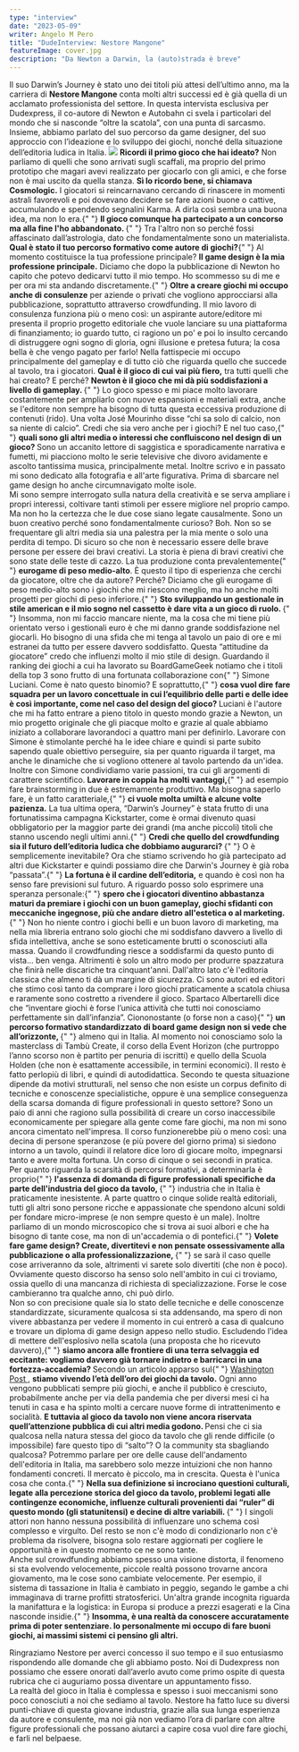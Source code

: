 ```yaml
---
type: "interview"
date: "2023-05-09"
writer: Angelo M Pero
title: "DudeInterview: Nestore Mangone"
featureImage: cover.jpg
description: "Da Newton a Darwin, la (auto)strada è breve"
---
```


<InterviewIntro>
  Il suo Darwin’s Journey è stato uno dei titoli più attesi dell’ultimo anno, ma
  la carriera di <strong>Nestore Mangone</strong> conta molti altri successi ed
  è già quella di un acclamato professionista del settore. In questa intervista
  esclusiva per Dudexpress, il co-autore di Newton e Autobahn ci svela i
  particolari del mondo che si nasconde “oltre la scatola”, con una punta di
  sarcasmo. Insieme, abbiamo parlato del suo percorso da game designer, del suo
  approccio con l’ideazione e lo sviluppo dei giochi, nonché della situazione
  dell’editoria ludica in Italia.
</InterviewIntro>

<img src="./games.png?t=5" />

<InterviewItem type="question">
  <strong>Ricordi il primo gioco che hai ideato?</strong> Non parliamo di quelli
  che sono arrivati sugli scaffali, ma proprio del primo prototipo che magari
  avevi realizzato per giocarlo con gli amici, e che forse non è mai uscito da
  quella stanza.
</InterviewItem>

<InterviewItem type="answer" name="NM">
  <strong>Sì lo ricordo bene, si chiamava Cosmologic.</strong> I giocatori si
  reincarnavano cercando di rinascere in momenti astrali favorevoli e poi
  dovevano decidere se fare azioni buone o cattive, accumulando e spendendo
  segnalini Karma. A dirla così sembra una buona idea, ma non lo era.{" "}
  <strong>
    Il gioco comunque ha partecipato a un concorso ma alla fine l'ho
    abbandonato.
  </strong>{" "}
  Tra l'altro non so perché fossi affascinato dall’astrologia, dato che
  fondamentalmente sono un materialista.
</InterviewItem>

<InterviewItem type="question">
  <strong>Qual è stato il tuo percorso formativo come autore di giochi?</strong>{" "}
  Al momento costituisce la tua professione principale?
</InterviewItem>

<InterviewItem type="answer" name="NM">
  <strong>Il game design è la mia professione principale.</strong> Diciamo che
  dopo la pubblicazione di Newton ho capito che potevo dedicarvi tutto il mio
  tempo. Ho scommesso su di me e per ora mi sta andando discretamente.{" "}
  <strong>Oltre a creare giochi mi occupo anche di consulenze</strong> per
  aziende o privati che vogliono approcciarsi alla pubblicazione, soprattutto
  attraverso crowdfunding. Il mio lavoro di consulenza funziona più o meno così:
  un aspirante autore/editore mi presenta il proprio progetto editoriale che
  vuole lanciare su una piattaforma di finanziamento; io guardo tutto, ci
  ragiono un po' e poi lo insulto cercando di distruggere ogni sogno di gloria,
  ogni illusione e pretesa futura; la cosa bella è che vengo pagato per farlo!
  Nella fattispecie mi occupo principalmente del gameplay e di tutto ciò che
  riguarda quello che succede al tavolo, tra i giocatori.
</InterviewItem>

<InterviewItem type="question">
  <strong>Qual è il gioco di cui vai più fiero,</strong> tra tutti quelli che
  hai creato? E perché?
</InterviewItem>

<InterviewItem type="answer" name="NM">
  <strong>
    Newton è il gioco che mi dà più soddisfazioni a livello di gameplay.
  </strong>{" "}
  Lo gioco spesso e mi piace molto lavorare costantemente per ampliarlo con
  nuove espansioni e materiali extra, anche se l'editore non sempre ha bisogno
  di tutta questa eccessiva produzione di contenuti (rido).
</InterviewItem>

<InterviewItem type="question">
  Una volta José Mourinho disse “chi sa solo di calcio, non sa niente di
  calcio”. Credi che sia vero anche per i giochi? E nel tuo caso,{" "}
  <strong>
    quali sono gli altri media o interessi che confluiscono nel design di un
    gioco?
  </strong>
</InterviewItem>

<InterviewItem type="answer" name="NM">
  Sono un accanito lettore di saggistica e sporadicamente narrativa e fumetti,
  mi piacciono molto le serie televisive che divoro avidamente e ascolto
  tantissima musica, principalmente metal. Inoltre scrivo e in passato mi sono
  dedicato alla fotografia e all'arte figurativa. Prima di sbarcare nel game
  design ho anche circumnavigato molte isole.
  <br />
  Mi sono sempre interrogato sulla natura della creatività e se serva ampliare i
  propri interessi, coltivare tanti stimoli per essere migliore nel proprio
  campo. Ma non ho la certezza che le due cose siano legate causalmente. Sono un
  buon creativo perché sono fondamentalmente curioso? Boh. Non so se frequentare
  gli altri media sia una palestra per la mia mente o solo una perdita di tempo.
  Di sicuro so che non è necessario essere delle brave persone per essere dei
  bravi creativi. La storia è piena di bravi creativi che sono state delle teste
  di cazzo.
</InterviewItem>

<InterviewItem type="question">
  La tua produzione conta prevalentemente{" "}
  <strong>eurogame di peso medio-alto</strong>. È questo il tipo di esperienza
  che cerchi da giocatore, oltre che da autore? Perché?
</InterviewItem>

<InterviewItem type="answer" name="NM">
  Diciamo che gli eurogame di peso medio-alto sono i giochi che mi riescono
  meglio, ma ho anche molti progetti per giochi di peso inferiore.{" "}
  <strong>
    Sto sviluppando un gestionale in stile american e il mio sogno nel cassetto
    è dare vita a un gioco di ruolo.
  </strong>{" "}
  Insomma, non mi faccio mancare niente, ma la cosa che mi tiene più orientato
  verso i gestionali euro è che mi danno grande soddisfazione nel giocarli. Ho
  bisogno di una sfida che mi tenga al tavolo un paio di ore e mi estranei da
  tutto per essere davvero soddisfatto. Questa “attitudine da giocatore” credo
  che influenzi molto il mio stile di design.
</InterviewItem>

<InterviewItem type="question">
  Guardando il ranking dei giochi a cui ha lavorato su BoardGameGeek notiamo che
  i titoli della top 3 sono frutto di una fortunata collaborazione con{" "}
  <Link to="/designers/simone-luciani">Simone Luciani</Link>. Come è nato questo
  binomio? E soprattutto,{" "}
  <strong>
    cosa vuol dire fare squadra per un lavoro concettuale in cui l’equilibrio
    delle parti e delle idee è così importante, come nel caso del design del
    gioco?
  </strong>
</InterviewItem>

<InterviewItem type="answer" name="NM">
  Luciani è l'autore che mi ha fatto entrare a pieno titolo in questo mondo
  grazie a Newton, un mio progetto originale che gli piacque molto e grazie al
  quale abbiamo iniziato a collaborare lavorandoci a quattro mani per definirlo.
  Lavorare con Simone è stimolante perché ha le idee chiare e quindi si parte
  subito sapendo quale obiettivo perseguire, sia per quanto riguarda il target,
  ma anche le dinamiche che si vogliono ottenere al tavolo partendo da un'idea.
  Inoltre con Simone condividiamo varie passioni, tra cui gli argomenti di
  carattere scientifico. <strong>Lavorare in coppia ha molti vantaggi,</strong>{" "}
  ad esempio fare brainstorming in due è estremamente produttivo. Ma bisogna
  saperlo fare, è un fatto caratteriale,{" "}
  <strong>ci vuole molta umiltà e alcune volte pazienza.</strong>
</InterviewItem>

<InterviewItem type="question">
  La tua ultima opera, “Darwin’s Journey” è stata frutto di una fortunatissima
  campagna Kickstarter, come è ormai divenuto quasi obbligatorio per la maggior
  parte dei grandi (ma anche piccoli) titoli che stanno uscendo negli ultimi
  anni.{" "}
  <strong>
    Credi che quello del crowdfunding sia il futuro dell’editoria ludica che
    dobbiamo augurarci?
  </strong>{" "}
  O è semplicemente inevitabile?
</InterviewItem>

<InterviewItem type="answer" name="NM">
  Ora che stiamo scrivendo ho già partecipato ad altri due Kickstarter e quindi
  possiamo dire che Darwin's Journey è già roba “passata”.{" "}
  <strong>La fortuna è il cardine dell’editoria,</strong> e quando è così non ha
  senso fare previsioni sul futuro. A riguardo posso solo esprimere una speranza
  personale:{" "}
  <strong>
    spero che i giocatori diventino abbastanza maturi da premiare i giochi con
    un buon gameplay, giochi sfidanti con meccaniche ingegnose, più che andare
    dietro all'estetica o al marketing.
  </strong>{" "}
  Non ho niente contro i giochi belli e un buon lavoro di marketing, ma nella
  mia libreria entrano solo giochi che mi soddisfano davvero a livello di sfida
  intellettiva, anche se sono esteticamente brutti o sconosciuti alla massa.
  Quando il crowdfunding riesce a soddisfarmi da questo punto di vista... ben
  venga. Altrimenti è solo un altro modo per produrre spazzatura che finirà
  nelle discariche tra cinquant'anni. Dall'altro lato c'è l'editoria classica
  che almeno ti dà un margine di sicurezza. Ci sono autori ed editori che stimo
  così tanto da comprare i loro giochi praticamente a scatola chiusa e raramente
  sono costretto a rivendere il gioco.
</InterviewItem>

<InterviewItem type="question">
  Spartaco Albertarelli dice che “inventare giochi è forse l’unica attività che
  tutti noi conosciamo perfettamente sin dall’infanzia”. Ciononostante (o forse
  non a caso){" "}
  <strong>
    un percorso formativo standardizzato di board game design non si vede che
    all’orizzonte,
  </strong>{" "}
  almeno qui in Italia. Al momento noi conosciamo solo la masterclass di Tambù
  Create, il corso della Event Horizon (che purtroppo l’anno scorso non è
  partito per penuria di iscritti) e quello della Scuola Holden (che non è
  esattamente accessibile, in termini economici). Il resto è fatto perlopiù di
  libri, e quindi di autodidattica. Secondo te questa situazione dipende da
  motivi strutturali, nel senso che non esiste un corpus definito di tecniche e
  conoscenze specialistiche, oppure è una semplice conseguenza della scarsa
  domanda di figure professionali in questo settore?
</InterviewItem>

<InterviewItem type="answer" name="NM">
  Sono un paio di anni che ragiono sulla possibilità di creare un corso
  inaccessibile economicamente per spiegare alla gente come fare giochi, ma non
  mi sono ancora cimentato nell'impresa. Il corso funzionerebbe più o meno così:
  una decina di persone speranzose (e più povere del giorno prima) si siedono
  intorno a un tavolo, quindi il relatore dice loro di giocare molto, impegnarsi
  tanto e avere molta fortuna. Un corso di cinque o sei secondi in pratica.
  <br />
  Per quanto riguarda la scarsità di percorsi formativi, a determinarla è
  proprio{" "}
  <strong>
    l'assenza di domanda di figure professionali specifiche da parte
    dell'industria del gioco da tavolo,
  </strong>{" "}
  industria che in Italia è praticamente inesistente. A parte quattro o cinque
  solide realtà editoriali, tutti gli altri sono persone ricche e appassionate
  che spendono alcuni soldi per fondare micro-imprese (e non sempre questo è un
  male). Inoltre parliamo di un mondo microscopico che si trova ai suoi albori e
  che ha bisogno di tante cose, ma non di un'accademia o di pontefici.{" "}
  <strong>
    Volete fare game design? Create, divertitevi e non pensate ossessivamente
    alla pubblicazione o alla professionalizzazione,
  </strong>{" "}
  se sarà il caso quelle cose arriveranno da sole, altrimenti vi sarete solo
  divertiti (che non è poco). Ovviamente questo discorso ha senso solo
  nell'ambito in cui ci troviamo, ossia quello di una mancanza di richiesta di
  specializzazione. Forse le cose cambieranno tra qualche anno, chi può dirlo.
  <br />
  Non so con precisione quale sia lo stato delle tecniche e delle conoscenze
  standardizzate, sicuramente qualcosa si sta addensando, ma spero di non vivere
  abbastanza per vedere il momento in cui entrerò a casa di qualcuno e trovare
  un diploma di game design appeso nello studio. Escludendo l'idea di mettere
  dell'esplosivo nella scatola (una proposta che ho ricevuto davvero),{" "}
  <strong>
    siamo ancora alle frontiere di una terra selvaggia ed eccitante: vogliamo
    davvero già tornare indietro e barricarci in una fortezza-accademia?
  </strong>
</InterviewItem>

<!-- LIIIIIIIIIIIIIIIINK -->

<InterviewItem type="question">
  Secondo un articolo apparso sul{" "}
  <a
    href="https://www.washingtonpost.com/business/2022/12/24/board-game-popularity/"
    target="_blank"
  >
    Washington Post
  </a>
  , <strong>stiamo vivendo l’età dell’oro dei giochi da tavolo.</strong> Ogni anno
  vengono pubblicati sempre più giochi, e anche il pubblico è cresciuto, probabilmente
  anche per via della pandemia che per diversi mesi ci ha tenuti in casa e ha spinto
  molti a cercare nuove forme di intrattenimento e socialità. <strong>
    E tuttavia al gioco da tavolo non viene ancora riservata quell’attenzione
    pubblica di cui altri media godono.
  </strong> Pensi che ci sia qualcosa nella natura stessa del gioco da tavolo che
  gli rende difficile (o impossibile) fare questo tipo di “salto”? O la community
  sta sbagliando qualcosa?
</InterviewItem>

<InterviewItem type="answer" name="NM">
  Potremmo parlare per ore delle cause dell'andamento dell'editoria in Italia,
  ma sarebbero solo mezze intuizioni che non hanno fondamenti concreti. Il
  mercato è piccolo, ma in crescita. Questa è l'unica cosa che conta.{" "}
  <strong>
    Nella sua definizione si incrociano questioni culturali, legate alla
    percezione storica del gioco da tavolo, problemi legati alle contingenze
    economiche, influenze culturali provenienti dai “ruler” di questo mondo (gli
    statunitensi) e decine di altre variabili.
  </strong>{" "}
  I singoli attori non hanno nessuna possibilità di influenzare uno schema così
  complesso e virgulto. Del resto se non c'è modo di condizionarlo non c'è
  problema da risolvere, bisogna solo restare aggiornati per cogliere le
  opportunità e in questo momento ce ne sono tante.
  <br />
  Anche sul crowdfunding abbiamo spesso una visione distorta, il fenomeno si sta
  evolvendo velocemente, piccole realtà possono trovarne ancora giovamento, ma
  le cose sono cambiate velocemente. Per esempio, il sistema di tassazione in
  Italia è cambiato in peggio, segando le gambe a chi immaginava di trarne
  profitti stratosferici. Un'altra grande incognita riguarda la manifattura e la
  logistica: in Europa si produce a prezzi esagerati e la Cina nasconde insidie.{" "}
  <strong>
    Insomma, è una realtà da conoscere accuratamente prima di poter sentenziare.
    Io personalmente mi occupo di fare buoni giochi, ai massimi sistemi ci
    pensino gli altri.
  </strong>
</InterviewItem>

<p>
  Ringraziamo Nestore per averci concesso il suo tempo e il suo entusiasmo
  rispondendo alle domande che gli abbiamo posto. Noi di Dudexpress non possiamo
  che essere onorati dall’averlo avuto come primo ospite di questa rubrica che
  ci auguriamo possa diventare un appuntamento fisso.
  <br />
  La realtà del gioco in Italia è complessa e spesso i suoi meccanismi sono poco
  conosciuti a noi che sediamo al tavolo. Nestore ha fatto luce su diversi
  punti-chiave di questa giovane industria, grazie alla sua lunga esperienza da
  autore e consulente, ma noi già non vediamo l’ora di parlare con altre figure
  professionali che possano aiutarci a capire cosa vuol dire fare giochi, e
  farli nel belpaese.
</p>

